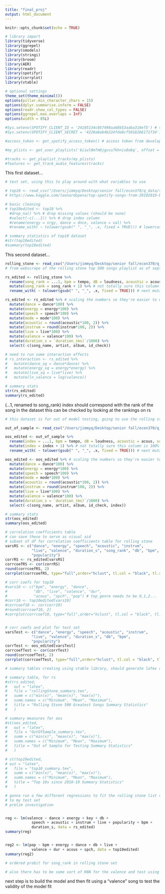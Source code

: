 ```yaml
---
title: "final_proj"
output: html_document
---
```


```r
knitr::opts_chunk$set(echo = TRUE)

# library import
library(tidyverse)
library(ggrepel)
library(smodels)
library(stringi)
library(broom)
library(AER)
library(readr)
library(spotifyr)
library(corrplot)
library(vtable)

# optional settings
theme_set(theme_minimal())
options(pillar.min_character_chars = 15)
options(dplyr.summarise.inform = FALSE)
options(readr.show_col_types = FALSE)
options(ggrepel.max.overlaps = Inf)
options(width = 85L)
```

```r
#Sys.setenv(SPOTIFY_CLIENT_ID = '24105134c057498aa68b53aaba318ef5') # this is just developer 
#Sys.setenv(SPOTIFY_CLIENT_SECRET = '4220a8ab4b224fde8cf50182b6171f34') # may change with every session

#access_token <- get_spotify_access_token() # access token from developer dashboard 

#my_plists <- get_user_playlists('6iiwl0m7m0jgvcu7khnis8o6q', offset = 0) # user id

#tracks <- get_playlist_tracks(my_plists)
#features <- get_track_audio_features(tracks)

```

This first dataset...
```r
# test set, using this to play around with what variables to use

# top10 <- read_csv("/Users/jimmyq/Desktop/senior fall/econ370/q_data/top10s.csv")
# https://www.kaggle.com/leonardopena/top-spotify-songs-from-20102019-by-year : datasource 

# basic cleaning 
# top10edited <- top10 %>%
  #drop_na() %>% # drop missing values (should be none)
  #select(-c(...1)) %>% # drop index column
  #rename(energy = nrgy, dance = dnce, valence = val) %>%
  #rename_with( ~ tolower(gsub(" ", "_", .x, fixed = TRUE))) # lowercase all columns + replace space with "_"  

# summary statistics of top10 dataset 
#str(top10edited)
#summary(top10edited)
```




This second dataset...
```r
rolling_stone <- read_csv("/Users/jimmyq/Desktop/senior fall/econ370/q_data/rollingstone2.csv")
# from webscrape of the rolling stone top 500 songs playlist as of sept 2021

rs_edited <- rolling_stone %>%
  rename(song_rank = ...1, bpm = tempo, dB = loudness, acoustic = acous, song_name = name, spotify_id = id) %>%
  mutate(song_rank = song_rank + 1) %>% # not totally sure this column is 100% reliable i need to check 
  rename_with( ~ tolower(gsub(" ", "_", .x, fixed = TRUE))) # next mutate to scale 

rs_edited <- rs_edited %>% # scaling the numbers so they're easier to work with 
  mutate(dance = dance*100) %>%
  mutate(energy = energy*100) %>%
  mutate(speech = speech*100) %>%
  mutate(mode = mode*100) %>%
  mutate(acoustic = round(acoustic*100, 2)) %>%
  mutate(instrum = round(instrum*100, 2)) %>%
  mutate(live = live*100) %>%
  mutate(valence = valence*100) %>%
  mutate(duration_s = `duration_(ms)`/1000) %>%
  select(-c(song_name, artist, album, id_check))

# need to run some interaction effects
# rs_interaction <- rs_edited %>%
#   mutate(dance_sq = dance*dance) %>%
#   mutate(energy_sq = energy*energy) %>%
#   mutate(live_sq = live*live) %>%
#   mutate(ln_valence = log(valence))

# summary stats
str(rs_edited)
summary(rs_edited)
```

(...1, renamed to song_rank) index should correspond with the rank of the song in the dataset this can be checked by looking at the rankings on rs 

```r
# this dataset is for out of model testing, going to use the rolling stone set to establish the features i want to use in my initial regression, once i find a group of features that explain the valence of a song i will then run with this set to see if those features are good predictors for regular data 

out_of_sample <- read_csv("/Users/jimmyq/Desktop/senior fall/econ370/q_data/spotifyoutofsample.csv")

oos_edited <- out_of_sample %>%
  rename(index = ...1, bpm = tempo, dB = loudness, acoustic = acous, song_name = name, spotify_id = id) %>%
  mutate(index = index + 1) %>% # not totally sure this column is 100% reliable i need to check 
  rename_with( ~ tolower(gsub(" ", "_", .x, fixed = TRUE))) # next mutate to scale 

oos_edited <- oos_edited %>% # scaling the numbers so they're easier to work with 
  mutate(dance = dance*100) %>%
  mutate(energy = energy*100) %>%
  mutate(speech = speech*100) %>%
  mutate(mode = mode*100) %>%
  mutate(acoustic = round(acoustic*100, 2)) %>%
  mutate(instrum = round(instrum*100, 2)) %>%
  mutate(live = live*100) %>%
  mutate(valence = valence*100) %>%
  mutate(duration_s = `duration_(ms)`/1000) %>%
  select(-c(song_name, artist, album, id_check, index))

# summary stats
str(oos_edited)
summary(oos_edited)
```


```r
# correlation coefficients table 
# can save these to serve as visual aid 
# subset of df for correlation coefficients table for rolling stone
varsRS <- c("dance", "energy", "speech", "acoustic", "instrum", 
            "live", "valence", "duration_s", "song_rank", "db", "bpm",
            "popularity")
corrRS <- rs_edited[varsRS]  
corrcoefRS <- cor(corrRS) 
round(corrcoefRS, 2)
corrplot(corrcoefRS, type="full",order="hclust", tl.col = "black", tl.srt = 45)

# corr coefs for top10
#vars10 <- c("bpm", "energy", "dance",
#            "db", "live", "valence", "dur", 
#            "acous", "spch", "pop") # top_genre needs to be 0,1,2...
#corr10 <- top10edited[vars10]  
#corrcoef10 <- cor(corr10) 
#round(corrcoef10, 2)
#corrplot(corrcoef10, type="full",order="hclust", tl.col = "black", tl.srt = 45)


# corr coefs and plot for test set
varsTest <- c("dance", "energy", "speech", "acoustic", "instrum", 
            "live", "valence", "duration_s", "db", "bpm",
            "popularity")
corrTest <- oos_edited[varsTest]  
corrcoefTest <- cor(corrTest) 
round(corrcoefTest, 2)
corrplot(corrcoefTest, type="full",order="hclust", tl.col = "black", tl.srt = 45)

```


```r
# summary tables creating using vtable library, should generate laTex code in the output. Then use that laTex code in overleaf project document to output the pdfs 

# summary table, for rs
#st(rs_edited,
#   out = "latex",
#   file = "rollingStone_summary.tex",
#   summ = c("min(x)", "mean(x)", "max(x)"),
#   summ.names = c("Minimum", "Mean", "Maximum"),
#   title = "Rolling Stone 500 Greatest Songs Summary Statistics"
#   )

# summary measures for oos 
#st(oos_edited,
#   out = "latex",
#   file = "OutOfSample_summary.tex",
#   summ = c("min(x)", "mean(x)", "max(x)"),
#   summ.names = c("Minimum", "Mean", "Maximum"),
#   title = "Out of Sample for Testing Summary Statistics"
#   )

# st(top10edited,
# out = "latex",
#   file = "top10_summary.tex",
#   summ = c("min(x)", "mean(x)", "max(x)"),
#   summ.names = c("Minimum", "Mean", "Maximum"),
#   title = "Top 10s since 2010-19 Summary Statistics"
#   )
```


```r
# gonna run a few different regressions to fit the rolling stone list valence
# to my test set 
# prelim investigation 


reg <- lm(valence ~ dance + energy + key + db + 
            speech + acoustic + instrum + live + popularity + bpm +
            duration_s, data = rs_edited)
summary(reg)


reg2 <- lm(pop ~ bpm + energy + dance + db + live +
            valence + dur + acous + spch, data = top10edited)
summary(reg2)

# ordered probit for song_rank in rolling stone set  

# also there has to be some sort of KNN for the valence and test using oos


```

next step is to build the model and then fit using a "valence" song to test the validity of the model fit  
